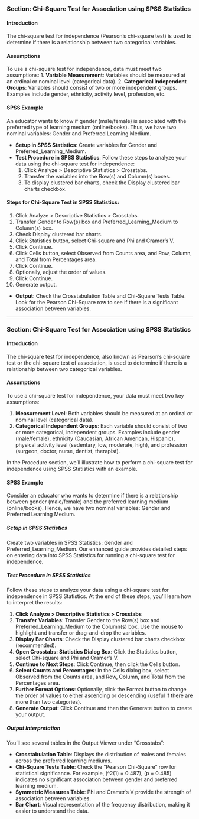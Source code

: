 
### Section: Chi-Square Test for Association using SPSS Statistics

#### Introduction
The chi-square test for independence (Pearson's chi-square test) is used to determine if there is a relationship between two categorical variables.

#### Assumptions
To use a chi-square test for independence, data must meet two assumptions:
1. **Variable Measurement**: Variables should be measured at an ordinal or nominal level (categorical data).
2. **Categorical Independent Groups**: Variables should consist of two or more independent groups. Examples include gender, ethnicity, activity level, profession, etc.

#### SPSS Example
An educator wants to know if gender (male/female) is associated with the preferred type of learning medium (online/books). Thus, we have two nominal variables: Gender and Preferred Learning Medium.

- **Setup in SPSS Statistics**: Create variables for Gender and Preferred\_Learning\_Medium.
- **Test Procedure in SPSS Statistics**: Follow these steps to analyze your data using the chi-square test for independence:
  1. Click Analyze > Descriptive Statistics > Crosstabs.
  2. Transfer the variables into the Row(s) and Column(s) boxes.
  3. To display clustered bar charts, check the Display clustered bar charts checkbox.

#### Steps for Chi-Square Test in SPSS Statistics:
1. Click Analyze > Descriptive Statistics > Crosstabs.
2. Transfer Gender to Row(s) box and Preferred\_Learning\_Medium to Column(s) box.
3. Check Display clustered bar charts.
4. Click Statistics button, select Chi-square and Phi and Cramer's V.
5. Click Continue.
6. Click Cells button, select Observed from Counts area, and Row, Column, and Total from Percentages area.
7. Click Continue.
8. Optionally, adjust the order of values.
9. Click Continue.
10. Generate output.

- **Output**: Check the Crosstabulation Table and Chi-Square Tests Table. Look for the Pearson Chi-Square row to see if there is a significant association between variables.

---



### Section: Chi-Square Test for Association using SPSS Statistics

#### Introduction
The chi-square test for independence, also known as Pearson's chi-square test or the chi-square test of association, is used to determine if there is a relationship between two categorical variables.

#### Assumptions
To use a chi-square test for independence, your data must meet two key assumptions:

1. **Measurement Level**: Both variables should be measured at an ordinal or nominal level (categorical data).
2. **Categorical Independent Groups**: Each variable should consist of two or more categorical, independent groups. Examples include gender (male/female), ethnicity (Caucasian, African American, Hispanic), physical activity level (sedentary, low, moderate, high), and profession (surgeon, doctor, nurse, dentist, therapist).

In the Procedure section, we'll illustrate how to perform a chi-square test for independence using SPSS Statistics with an example.

#### SPSS Example
Consider an educator who wants to determine if there is a relationship between gender (male/female) and the preferred learning medium (online/books). Hence, we have two nominal variables: Gender and Preferred Learning Medium.

##### Setup in SPSS Statistics
Create two variables in SPSS Statistics: Gender and Preferred\_Learning\_Medium. Our enhanced guide provides detailed steps on entering data into SPSS Statistics for running a chi-square test for independence.

##### Test Procedure in SPSS Statistics
Follow these steps to analyze your data using a chi-square test for independence in SPSS Statistics. At the end of these steps, you'll learn how to interpret the results:

1. **Click Analyze > Descriptive Statistics > Crosstabs**
2. **Transfer Variables**: Transfer Gender to the Row(s) box and Preferred\_Learning\_Medium to the Column(s) box. Use the mouse to highlight and transfer or drag-and-drop the variables.
3. **Display Bar Charts**: Check the Display clustered bar charts checkbox (recommended).
4. **Open Crosstabs: Statistics Dialog Box**: Click the Statistics button, select Chi-square and Phi and Cramer's V.
5. **Continue to Next Steps**: Click Continue, then click the Cells button.
6. **Select Counts and Percentages**: In the Cells dialog box, select Observed from the Counts area, and Row, Column, and Total from the Percentages area.
7. **Further Format Options**: Optionally, click the Format button to change the order of values to either ascending or descending (useful if there are more than two categories).
8. **Generate Output**: Click Continue and then the Generate button to create your output.

##### Output Interpretation
You'll see several tables in the Output Viewer under "Crosstabs":

- **Crosstabulation Table**: Displays the distribution of males and females across the preferred learning mediums.
- **Chi-Square Tests Table**: Check the "Pearson Chi-Square" row for statistical significance. For example, \(\chi^2(1) = 0.487\), \(p = 0.485\) indicates no significant association between gender and preferred learning medium.
- **Symmetric Measures Table**: Phi and Cramer's V provide the strength of association between variables.
- **Bar Chart**: Visual representation of the frequency distribution, making it easier to understand the data.
